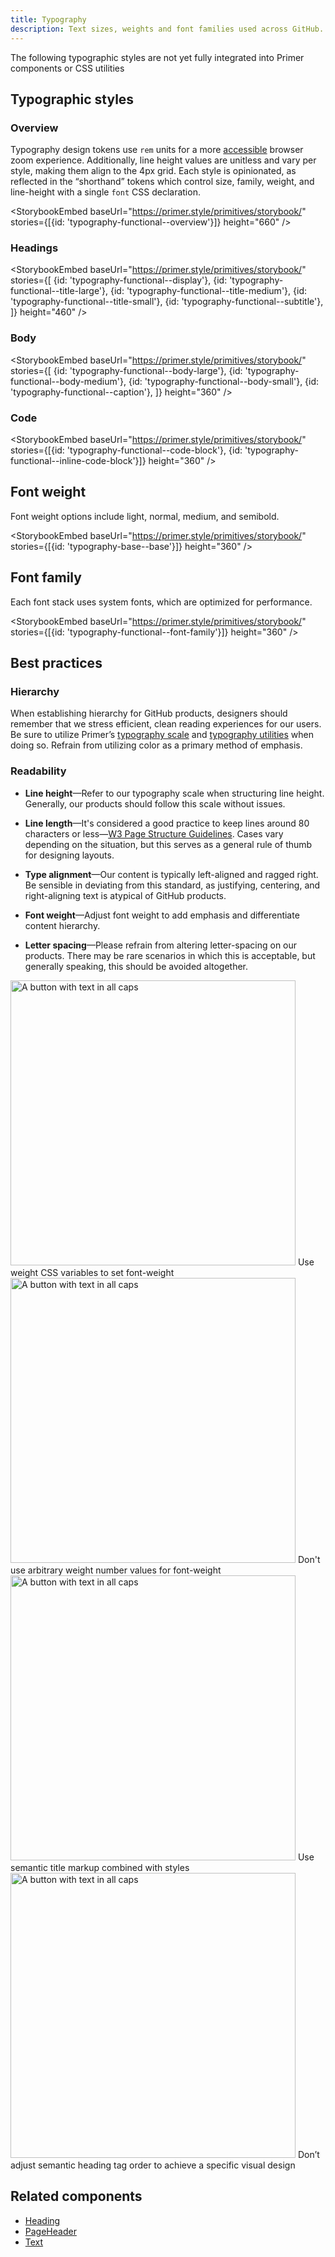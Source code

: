 ```yaml
---
title: Typography
description: Text sizes, weights and font families used across GitHub.
---
```


<Note>The following typographic styles are not yet fully integrated into Primer components or CSS utilities</Note>

## Typographic styles

### Overview

Typography design tokens use `rem` units for a more [accessible](https://www.w3.org/WAI/WCAG21/Understanding/resize-text.html) browser zoom experience. Additionally, line height values are unitless and vary per style, making them align to the 4px grid. Each style is opinionated, as reflected in the “shorthand” tokens which control size, family, weight, and line-height with a single `font` CSS declaration.

<StorybookEmbed
  baseUrl="https://primer.style/primitives/storybook/"
  stories={[{id: 'typography-functional--overview'}]}
  height="660"
/>

### Headings

<StorybookEmbed
  baseUrl="https://primer.style/primitives/storybook/"
  stories={[
    {id: 'typography-functional--display'},
    {id: 'typography-functional--title-large'},
    {id: 'typography-functional--title-medium'},
    {id: 'typography-functional--title-small'},
    {id: 'typography-functional--subtitle'},
  ]}
  height="460"
/>

### Body

<StorybookEmbed
  baseUrl="https://primer.style/primitives/storybook/"
  stories={[
    {id: 'typography-functional--body-large'},
    {id: 'typography-functional--body-medium'},
    {id: 'typography-functional--body-small'},
    {id: 'typography-functional--caption'},
  ]}
  height="360"
/>

### Code

<StorybookEmbed
  baseUrl="https://primer.style/primitives/storybook/"
  stories={[{id: 'typography-functional--code-block'}, {id: 'typography-functional--inline-code-block'}]}
  height="360"
/>

## Font weight

Font weight options include light, normal, medium, and semibold.

<StorybookEmbed
  baseUrl="https://primer.style/primitives/storybook/"
  stories={[{id: 'typography-base--base'}]}
  height="360"
/>

## Font family

Each font stack uses system fonts, which are optimized for performance.

<StorybookEmbed
  baseUrl="https://primer.style/primitives/storybook/"
  stories={[{id: 'typography-functional--font-family'}]}
  height="360"
/>

## Best practices

### Hierarchy

When establishing hierarchy for GitHub products, designers should remember that we stress efficient, clean reading experiences for our users. Be sure to utilize Primer’s [typography scale](https://primer.style/css/utilities/typography) and [typography utilities](https://primer.style/css/utilities/typography) when doing so. Refrain from utilizing color as a primary method of emphasis.

### Readability

- **Line height**—Refer to our typography scale when structuring line height. Generally, our products should follow this scale without issues.

- **Line length**—It's considered a good practice to keep lines around 80 characters or less—[W3 Page Structure Guidelines](https://www.w3.org/WAI/tutorials/page-structure/styling/). Cases vary depending on the situation, but this serves as a general rule of thumb for designing layouts.

- **Type alignment**—Our content is typically left-aligned and ragged right. Be sensible in deviating from this standard, as justifying, centering, and right-aligning text is atypical of GitHub products.

- **Font weight**—Adjust font weight to add emphasis and differentiate content hierarchy.

- **Letter spacing**—Please refrain from altering letter-spacing on our products. There may be rare scenarios in which this is acceptable, but generally speaking, this should be avoided altogether.

<DoDontContainer>
  <Do>
    <img
      src="https://user-images.githubusercontent.com/586552/217700255-95b40748-a02a-4829-a373-aadc587e843d.png"
      role="presentation"
      width="456"
      alt="A button with text in all caps"
    />
    <Caption>Use weight CSS variables to set font-weight</Caption>
  </Do>
  <Dont>
    <img
      src="https://user-images.githubusercontent.com/586552/217700255-95b40748-a02a-4829-a373-aadc587e843d.png"
      role="presentation"
      width="456"
      alt="A button with text in all caps"
    />
    <Caption>Don't use arbitrary weight number values for font-weight</Caption>
  </Dont>
</DoDontContainer>

<DoDontContainer>
  <Do>
    <img
      src="https://user-images.githubusercontent.com/586552/217700255-95b40748-a02a-4829-a373-aadc587e843d.png"
      role="presentation"
      width="456"
      alt="A button with text in all caps"
    />
    <Caption>Use semantic title markup combined with styles</Caption>
  </Do>
  <Dont>
    <img
      src="https://user-images.githubusercontent.com/586552/217700255-95b40748-a02a-4829-a373-aadc587e843d.png"
      role="presentation"
      width="456"
      alt="A button with text in all caps"
    />
    <Caption>Don’t adjust semantic heading tag order to achieve a specific visual design</Caption>
  </Dont>
</DoDontContainer>

## Related components

- [Heading](/components/heading)
- [PageHeader](/components/page-header)
- [Text](/components/text)

